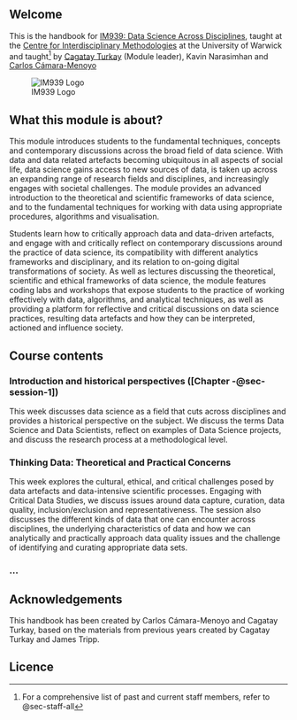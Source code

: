 ## Welcome {.unnumbered}

This is the handbook for [IM939: Data Science Across Disciplines](https://cagatayturkay.github.io/data-science-across-disciplines), taught at the [Centre for Interdisciplinary Methodologies](https://warwick.ac.uk/fac/cross_fac/cim/) at the University of Warwick and taught[^1] by [Cagatay Turkay](https://warwick.ac.uk/fac/cross_fac/cim/people/cagatay-turkay/) (Module leader), Kavin Narasimhan
and [Carlos Cámara-Menoyo](https://warwick.ac.uk/fac/cross_fac/cim/people/carlos-camara/)

[^1]: For a comprehensive list of past and current staff members, refer to @sec-staff-all

![IM939 Logo](media/IM939_logo.png)

## What this module is about?

This module introduces students to the fundamental techniques, concepts and contemporary discussions across the broad field of data science. With data and data related artefacts becoming ubiquitous in all aspects of social life, data science gains access to new sources of data, is taken up across an expanding range of research fields and disciplines, and increasingly engages with societal challenges. The module provides an advanced introduction to the theoretical and scientific frameworks of data science, and to the fundamental techniques for working with data using appropriate procedures, algorithms and visualisation. 

Students learn how to critically approach data and data-driven artefacts, and engage with and critically reflect on contemporary discussions around the practice of data science, its compatibility with different analytics frameworks and disciplinary, and its relation to on-going digital transformations of society. As well as lectures discussing the theoretical, scientific and ethical frameworks of data science, the module features coding labs and workshops that expose students to the practice of working effectively with data, algorithms, and analytical techniques, as well as providing a platform for reflective and critical discussions on data science practices, resulting data artefacts and how they can be interpreted, actioned and influence society.

## Course contents

### Introduction and historical perspectives ([Chapter -@sec-session-1])

This week discusses data science as a field that cuts across disciplines and provides a historical perspective on the subject. We discuss the terms Data Science and Data Scientists, reflect on examples of Data Science projects, and discuss the research process at a methodological level.

###  Thinking Data: Theoretical and Practical Concerns

This week explores the cultural, ethical, and critical challenges posed by data artefacts and data-intensive scientific processes. Engaging with Critical Data Studies, we discuss issues around data capture, curation, data quality, inclusion/exclusion and representativeness. The session also discusses the different kinds of data that one can encounter across disciplines, the underlying characteristics of data and how we can analytically and practically approach data quality issues and the challenge of identifying and curating appropriate data sets.

### ...

## Acknowledgements

This handbook has been created by Carlos Cámara-Menoyo and Cagatay Turkay, based on the materials from previous years created by Cagatay Turkay and James Tripp.

## Licence

